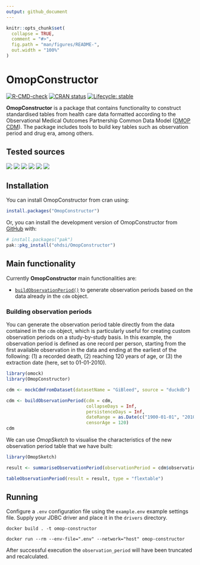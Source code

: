 ```yaml
---
output: github_document
---
```


<!-- README.md is generated from README.Rmd. Please edit that file -->

```r
knitr::opts_chunk$set(
  collapse = TRUE,
  comment = "#>",
  fig.path = "man/figures/README-",
  out.width = "100%"
)
```

# OmopConstructor

<!-- badges: start -->
[![R-CMD-check](https://github.com/OHDSI/OmopConstructor/actions/workflows/R-CMD-check.yaml/badge.svg)](https://github.com/OHDSI/OmopConstructor/actions/workflows/R-CMD-check.yaml)
[![CRAN status](https://www.r-pkg.org/badges/version/OmopConstructor)](https://CRAN.R-project.org/package=OmopConstructor)
[![Lifecycle: stable](https://img.shields.io/badge/lifecycle-stable-brightgreen.svg)](https://lifecycle.r-lib.org/articles/stages.html#stable)
<!-- badges: end -->

**OmopConstructor** is a package that contains functionality to construct standardised tables from health care data formatted according to the Observational Medical Outcomes Partnership Common Data Model ([OMOP CDM](https://ohdsi.github.io/CommonDataModel/)). The package includes tools to build key tables such as observation period and drug era, among others.

## Tested sources

[![](https://github.com/OHDSI/OmopConstructor/actions/workflows/test-local-omopgenerics.yaml/badge.svg?branch=main)](https://github.com/OHDSI/OmopConstructor/actions/workflows/test-local-omopgenerics.yaml)
[![](https://github.com/OHDSI/OmopConstructor/actions/workflows/test-duckdb-CDMConnector.yaml/badge.svg?branch=main)](https://github.com/OHDSI/OmopConstructor/actions/workflows/test-duckdb-CDMConnector.yaml)
[![](https://github.com/OHDSI/OmopConstructor/actions/workflows/test-postgres-CDMConnector.yaml/badge.svg?branch=main)](https://github.com/OHDSI/OmopConstructor/actions/workflows/test-postgres-CDMConnector.yaml)
[![](https://github.com/OHDSI/OmopConstructor/actions/workflows/test-redshift-CDMConnector.yaml/badge.svg?branch=main)](https://github.com/OHDSI/OmopConstructor/actions/workflows/test-redshift-CDMConnector.yaml)
[![](https://github.com/OHDSI/OmopConstructor/actions/workflows/test-sqlserver-CDMConnector.yaml/badge.svg?branch=main)](https://github.com/OHDSI/OmopConstructor/actions/workflows/test-sqlserver-CDMConnector.yaml)
[![](https://github.com/OHDSI/OmopConstructor/actions/workflows/test-snowflake-CDMConnector.yaml/badge.svg?branch=main)](https://github.com/OHDSI/OmopConstructor/actions/workflows/test-snowflake-CDMConnector.yaml)

## Installation

You can install OmopConstructor from cran using:

```r
install.packages("OmopConstructor")
```

Or, you can install the development version of OmopConstructor from [GitHub](https://github.com/) with:

``` r
# install.packages("pak")
pak::pkg_install("ohdsi/OmopConstructor")
```

## Main functionality

Currently **OmopConstructor** main functionalities are:

- [`buildObservationPeriod()`](https://ohdsi.github.io/OmopConstructor/reference/buildObservationPeriod.html) to generate observation periods based on the data already in the `cdm` object.

### Building observation periods

You can generate the observation period table directly from the data contained in the `cdm` object, which is particularly useful for creating custom observation periods on a study-by-study basis. In this example, the observation period is defined as one record per person, starting from the first available observation in the data and ending at the earliest of the following: (1) a recorded death, (2) reaching 120 years of age, or (3) the extraction date (here, set to 01-01-2010).

```r
library(omock)
library(OmopConstructor)

cdm <- mockCdmFromDataset(datasetName = "GiBleed", source = "duckdb")

cdm <- buildObservationPeriod(cdm = cdm,
                              collapseDays = Inf,
                              persistenceDays = Inf, 
                              dateRange = as.Date(c("1900-01-01", "2010-01-01")), 
                              censorAge = 120)
cdm
```

We can use *OmopSketch* to visualise the characteristics of the new observation period table that we have built:

```r
library(OmopSketch)

result <- summariseObservationPeriod(observationPeriod = cdm$observation_period)

tableObservationPeriod(result = result, type = "flextable")
```


## Running

Configure a `.env` configuration file using the `example.env` example settings file. Supply your JDBC driver and place it in the `drivers` directory.

```
docker build . -t omop-constructor

docker run --rm --env-file=".env" --network="host" omop-constructor
```

After successful execution the `observation_period` will have been truncated and recalculated.
